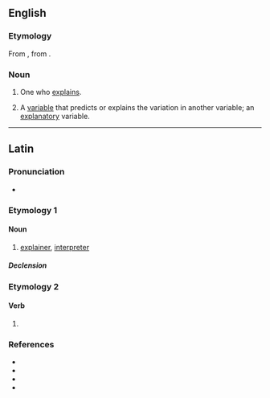 ==English==

===Etymology===
From {{bor|en|la|explānātor}}, from {{m|la|explānō||to flatten out, make plain, explain}}.

===Noun===
{{en-noun}}

# One who [[explain]]s.
#: {{syn|en|explainer}}
# {{lb|en|statistics}} A [[variable]] that predicts or explains the variation in another variable; an [[explanatory]] variable.

----

==Latin==

===Pronunciation===
* {{la-IPA|explānātor}}

===Etymology 1===
{{af|la|explānō|gloss1=to explain|-tor}}

====Noun====
{{la-noun|explānātor<3>|g=m}}

# [[explainer]], [[interpreter]]

=====Declension=====
{{la-ndecl|explānātor<3>}}

===Etymology 2===
{{nonlemma}}

====Verb====
{{la-verb-form|explānātor}}

# {{inflection of|la|explānō||2//3|s|futr|pasv|impr}}

===References===
* {{R:L&S}}
* {{R:Elementary Lewis}}
* {{R:Gaffiot}}
* {{R:NLW}}